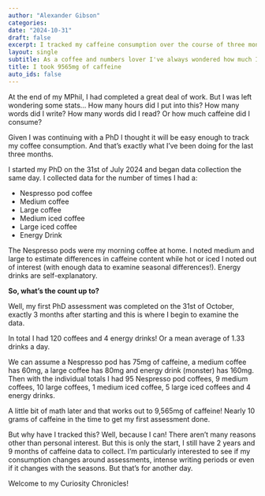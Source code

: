 ```yaml
---
author: "Alexander Gibson"
categories:
date: "2024-10-31"
draft: false
excerpt: I tracked my caffeine consumption over the course of three months while completing my first PhD assessment. Here's how much I had.
layout: single
subtitle: As a coffee and numbers lover I've always wondered how much I have. So, I set to find out.
title: I took 9565mg of caffeine
auto_ids: false
---
```

At the end of my MPhil, I had completed a great deal of work. But I was left wondering some stats… How many hours did I put into this? How many words did I write? How many words did I read? Or how much caffeine did I consume?

Given I was continuing with a PhD I thought it will be easy enough to track my coffee consumption. And that’s exactly what I’ve been doing for the last three months.

I started my PhD on the 31st of July 2024 and began data collection the same day. I collected data for the number of times I had a:

- Nespresso pod coffee
- Medium coffee
- Large coffee
- Medium iced coffee
- Large iced coffee
- Energy Drink

The Nespresso pods were my morning coffee at home. I noted medium and large to estimate differences in caffeine content while hot or iced I noted out of interest (with enough data to examine seasonal differences!). Energy drinks are self-explanatory.

**So, what’s the count up to?**

Well, my first PhD assessment was completed on the 31st of October, exactly 3 months after starting and this is where I begin to examine the data.

In total I had 120 coffees and 4 energy drinks! Or a mean average of 1.33 drinks a day.

We can assume a Nespresso pod has 75mg of caffeine, a medium coffee has 60mg, a large coffee has 80mg and energy drink (monster) has 160mg. Then with the individual totals I had 95 Nespresso pod coffees, 9 medium coffees, 10 large coffees, 1 medium iced coffee, 5 large iced coffees and 4 energy drinks.

A little bit of math later and that works out to 9,565mg of caffeine! Nearly 10 grams of caffeine in the time to get my first assessment done.

But why have I tracked this? Well, because I can! There aren’t many reasons other than personal interest. But this is only the start, I still have 2 years and 9 months of caffeine data to collect. I’m particularly interested to see if my consumption changes around assessments, intense writing periods or even if it changes with the seasons. But that’s for another day.

Welcome to my Curiosity Chronicles!







